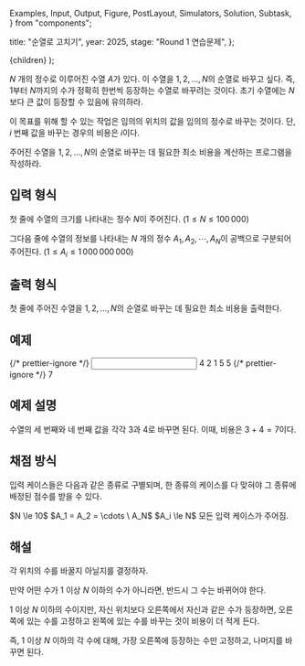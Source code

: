   Examples,
  Input,
  Output,
  Figure,
  PostLayout,
  Simulators,
  Solution,
  Subtask,
} from "components";

  title: "순열로 고치기",
  year: 2025,
  stage: "Round 1 연습문제",
};

  <PostLayout meta={meta}>{children}</PostLayout>
);

$N$ 개의 정수로 이루어진 수열 $A$가 있다.
이 수열을 $1, 2, \ldots, N$의 순열로 바꾸고 싶다.
즉, $1$부터 $N$까지의 수가 정확히 한번씩 등장하는 수열로 바꾸려는 것이다.
초기 수열에는 $N$보다 큰 값이 등장할 수 있음에 유의하라.

이 목표를 위해 할 수 있는 작업은 임의의 위치의 값을 임의의 정수로 바꾸는 것이다.
단, $i$ 번째 값을 바꾸는 경우의 비용은 $i$이다.

주어진 수열을 $1, 2, \ldots, N$의 순열로 바꾸는 데 필요한 최소 비용을
계산하는 프로그램을 작성하라.

## 입력 형식

첫 줄에 수열의 크기를 나타내는 정수 $N$이 주어진다.
($1 \le N \le 100\,000$)

그다음 줄에 수열의 정보를 나타내는 $N$ 개의 정수
$A_1, A_2, \cdots, A_N$이
공백으로 구분되어 주어진다.
($1 \le A_i \le 1\,000\,000\,000$)

## 출력 형식

첫 줄에 주어진 수열을 $1, 2, \ldots, N$의 순열로 바꾸는 데 필요한 최소 비용을 출력한다.

## 예제

<Examples>
  {/* prettier-ignore */}
  <Input>
4
2 1 5 5
  </Input>
  {/* prettier-ignore */}
  <Output>
7
  </Output>
</Examples>

## 예제 설명

수열의 세 번째와 네 번째 값을 각각 $3$과 $4$로 바꾸면 된다. 이때, 비용은 $3+4=7$이다.

## 채점 방식

입력 케이스들은 다음과 같은 종류로 구별되며, 한 종류의 케이스를 다 맞혀야 그 종류에 배정된 점수를 받을 수 있다.

<Subtask index={1} score={31}>
  $N \le 10$
</Subtask>
<Subtask index={2} score={14}>
  $A_1 = A_2 = \cdots \ A_N$
</Subtask>
<Subtask index={3} score={17}>
  $A_i \le N$
</Subtask>
<Subtask index={4} score={38}>
  모든 입력 케이스가 주어짐.
</Subtask>

## 해설

<Solution>
각 위치의 수를 바꿀지 아닐지를 결정하자.

만약 어떤 수가 $1$ 이상 $N$ 이하의 수가 아니라면, 반드시 그 수는 바뀌어야 한다.

$1$ 이상 $N$ 이하의 수이지만, 자신 위치보다 오른쪽에서 자신과 같은 수가 등장하면,
오른쪽에 있는 수를 고정하고 왼쪽에 있는 수를 바꾸는 것이 비용이 더 적게 든다.

즉, $1$ 이상 $N$ 이하의 각 수에 대해, 가장 오른쪽에 등장하는 수만 고정하고, 나머지를 바꾸면 된다.
</Solution>
